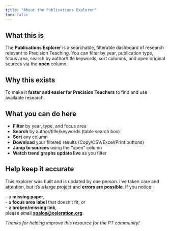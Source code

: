 ```yaml
---
title: "About the Publications Explorer"
toc: false
---
```


## What this is

The **Publications Explorer** is a searchable, filterable dashboard of research relevant to Precision Teaching. You can filter by year, publication type, focus area, search by author/title keywords, sort columns, and open original sources via the **open** column.

## Why this exists

To make it **faster and easier for Precision Teachers** to find and use available research.

## What you can do here

-   **Filter** by year, type, and focus area\
-   **Search** by author/title/keywords (table search box)\
-   **Sort** any column\
-   **Download** your filtered results (Copy/CSV/Excel/Print buttons)\
-   **Jump to sources** using the "open" column\
-   **Watch trend graphs update live** as you filter

## Help keep it accurate

This explorer was built and is updated by one person. I’ve taken care and attention, but it’s a large project and **errors are possible**. If you notice:

\- a **missing paper**,\
- a **focus area label** that doesn’t fit, or\
- a **broken/missing link**,\
please email [**spalos\@celeration.org**](mailto:spalos@celeration.org).

*Thanks for helping improve this resource for the PT community!*
